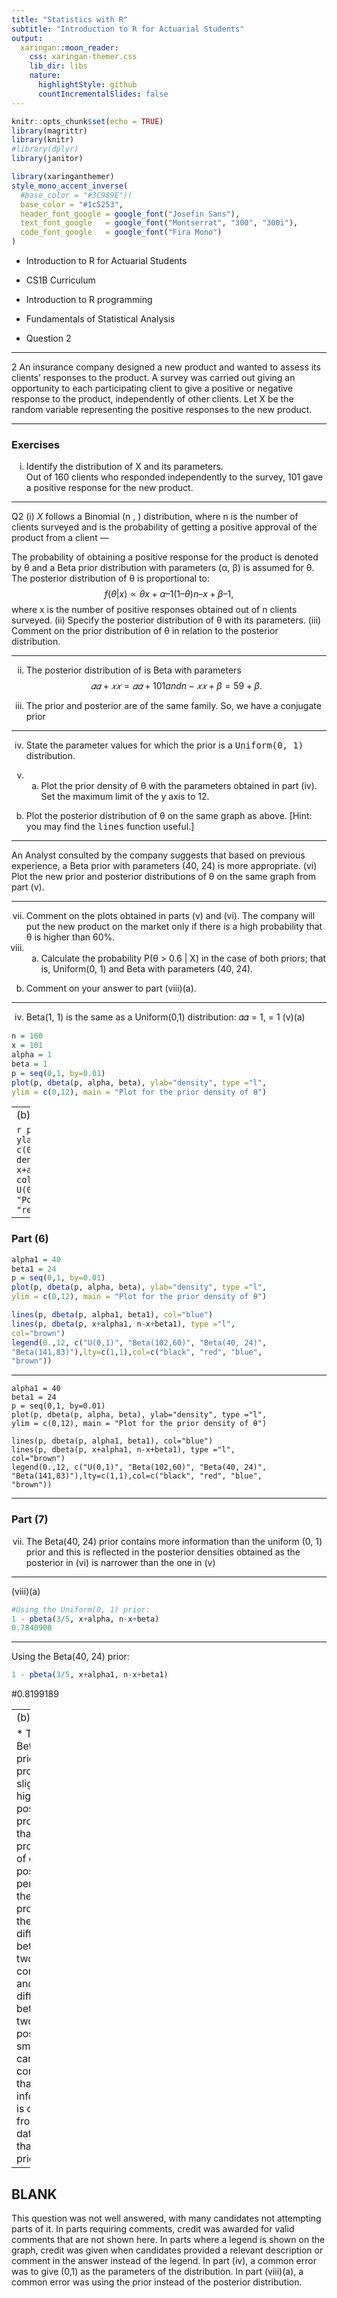 ```yaml
---
title: "Statistics with R"
subtitle: "Introduction to R for Actuarial Students"
output:
  xaringan::moon_reader:
    css: xaringan-themer.css
    lib_dir: libs
    nature:
      highlightStyle: github
      countIncrementalSlides: false
---
```



```r
knitr::opts_chunk$set(echo = TRUE)
library(magrittr)
library(knitr)
#library(dplyr)
library(janitor)


```

```r
library(xaringanthemer)
style_mono_accent_inverse(
  #base_color = "#3C989E")(
  base_color = "#1c5253",
  header_font_google = google_font("Josefin Sans"),
  text_font_google   = google_font("Montserrat", "300", "300i"),
  code_font_google   = google_font("Fira Mono")
)
```


* Introduction to R for Actuarial Students

* CS1B Curriculum

* Introduction to R programming
* Fundamentals of Statistical Analysis

* Question 2

---

2 An insurance company designed a new product and wanted to assess its clients’ 
responses to the product. A survey was carried out giving an opportunity to each 
participating client to give a positive or negative response to the product, 
independently of other clients. Let X be the random variable representing the positive 
responses to the new product. 

---

### Exercises

(i) Identify the distribution of X and its parameters.  
Out of 160 clients who responded independently to the survey, 101 gave a positive 
response for the new product. 

---

Q2
(i)
$X$ follows a Binomial (n , \theta) distribution, where n is the number of clients surveyed 
and \theta is the probability of getting a positive approval of the product from a client 
---


The probability of obtaining a positive response for the product is denoted by θ and a 
Beta prior distribution with parameters (α, β) is assumed for θ. The posterior 
distribution of θ is proportional to: 
$$f(θ|x) ∝ θx + α –1(1 – θ)n – x + β – 1, $$
where x is the number of positive responses obtained out of n clients surveyed. 
(ii) Specify the posterior distribution of θ with its parameters. 
(iii) Comment on the prior distribution of θ in relation to the posterior distribution. 
  
---

(ii)
The posterior distribution of \theta is Beta with parameters
$$𝛼𝛼 + 𝑥𝑥 = 𝛼𝛼 + 101 and n − 𝑥𝑥 + \beta  = 59 + \beta  . $$

(iii)
The prior and posterior are of the same family. So, we have a conjugate prior 
  
---
  
(iv) State the parameter values for which the prior is a <tt>Uniform(0, 1)</tt> distribution. 
  
(v) (a) Plot the prior density of θ with the parameters obtained in part (iv). Set 
the maximum limit of the y axis to 12. 
(b) Plot the posterior distribution of θ on the same graph as above. 
[Hint: you may find the <tt>lines</tt> function useful.] 

---


An Analyst consulted by the company suggests that based on previous experience, a 
Beta prior with parameters (40, 24) is more appropriate. 
(vi) Plot the new prior and posterior distributions of θ on the same graph from 
part (v). 

---

(vii) Comment on the plots obtained in parts (v) and (vi). 
The company will put the new product on the market only if there is a high 
probability that θ is higher than 60%. 
(viii) (a) Calculate the probability P(θ > 0.6 | X) in the case of both priors; that 
is, Uniform(0, 1) and Beta with parameters (40, 24).  
(b) Comment on your answer to part (viii)(a).  



---

(iv)
Beta(1, 1) is the same as a Uniform(0,1) distribution: 𝛼𝛼 = 1, \beta  = 1 
(v)(a)
```r
n = 160
x = 101
alpha = 1
beta = 1
p = seq(0,1, by=0.01) 
plot(p, dbeta(p, alpha, beta), ylab="density", type ="l",
ylim = c(0,12), main = "Plot for the prior density of θ") 
```
---
(b) 

```r
plot(p, dbeta(p, alpha, beta), ylab="density", type ="l",
ylim = c(0,12), main = "Plot for the prior density of θ") 
lines(p, dbeta(p, x+alpha, n-x+beta), type ="l", col="red") 
legend(0.,12, c("Prior U(0,1)", 
"Posterior"),lty=c(1,1),col=c("black", "red")) 
```

---

### Part (6)

```r
alpha1 = 40
beta1 = 24
p = seq(0,1, by=0.01)
plot(p, dbeta(p, alpha, beta), ylab="density", type ="l",
ylim = c(0,12), main = "Plot for the prior density of θ") 

lines(p, dbeta(p, alpha1, beta1), col="blue") 
lines(p, dbeta(p, x+alpha1, n-x+beta1), type ="l", 
col="brown") 
legend(0.,12, c("U(0,1)", "Beta(102,60)", "Beta(40, 24)", 
"Beta(141,83)"),lty=c(1,1),col=c("black", "red", "blue", 
"brown"))
```

---


```{echo=FALSE}
alpha1 = 40
beta1 = 24
p = seq(0,1, by=0.01)
plot(p, dbeta(p, alpha, beta), ylab="density", type ="l",
ylim = c(0,12), main = "Plot for the prior density of θ") 

lines(p, dbeta(p, alpha1, beta1), col="blue") 
lines(p, dbeta(p, x+alpha1, n-x+beta1), type ="l", 
col="brown") 
legend(0.,12, c("U(0,1)", "Beta(102,60)", "Beta(40, 24)", 
"Beta(141,83)"),lty=c(1,1),col=c("black", "red", "blue", 
"brown"))
```

---

### Part (7)

(vii)
The Beta(40, 24) prior contains more information than the uniform (0, 1) prior 
and this is reflected in the posterior densities obtained as the posterior in (vi) is narrower 
than the one in (v) 

---

(viii)(a) 
```r
#Using the Uniform(0, 1) prior:
1 - pbeta(3/5, x+alpha, n-x+beta) 
0.7840908 
```
---


Using the Beta(40, 24) prior:
```r
1 - pbeta(3/5, x+alpha1, n-x+beta1) 
```

#0.8199189 

---
(b) 

* The Beta(40, 24) prior provides a slightly higher posterior probability than the proportion of 
clients positively perceiving the new product 
* As the difference between the two priors is considerable and the difference between the 
two posteriors is small, we can conclude that most information is coming from the data rather 
than the priors  

---

BLANK
---
This question was not well answered, with many candidates not attempting parts of it. 
In parts requiring comments, credit was awarded for valid comments that are not shown 
here. 
In parts where a legend is shown on the graph, credit was given when candidates 
provided a relevant description or comment in the answer instead of the legend. 
In part (iv), a common error was to give (0,1) as the parameters of the distribution. 
In part (viii)(a), a common error was using the prior instead of the posterior distribution.
